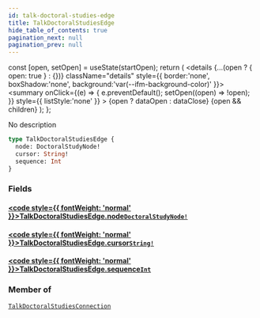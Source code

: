 ```yaml
---
id: talk-doctoral-studies-edge
title: TalkDoctoralStudiesEdge
hide_table_of_contents: true
pagination_next: null
pagination_prev: null
---
```







  const [open, setOpen] = useState(startOpen);
  return (
    <details {...(open ? { open: true } : {})} className="details" style={{ border:'none', boxShadow:'none', background:'var(--ifm-background-color)' }}>
      <summary
        onClick={(e) => {
          e.preventDefault();
          setOpen((open) => !open);
        }}
        style={{ listStyle:'none' }}
      >
      {open ? dataOpen : dataClose}
      </summary>
      {open && children}
    </details>
  );
};




No description


```graphql
type TalkDoctoralStudiesEdge {
  node: DoctoralStudyNode!
  cursor: String!
  sequence: Int
}
```




### Fields

#### [<code style={{ fontWeight: 'normal' }}>TalkDoctoralStudiesEdge.<b>node</b></code>](#)<Bullet />[`DoctoralStudyNode!`](/cris/objects/doctoral-study-node) <Badge class="secondary" text="non-null"/> <Badge class="secondary" text="object"/>
> 
> 

#### [<code style={{ fontWeight: 'normal' }}>TalkDoctoralStudiesEdge.<b>cursor</b></code>](#)<Bullet />[`String!`](/cris/scalars/string) <Badge class="secondary" text="non-null"/> <Badge class="secondary" text="scalar"/>
> 
> 

#### [<code style={{ fontWeight: 'normal' }}>TalkDoctoralStudiesEdge.<b>sequence</b></code>](#)<Bullet />[`Int`](/cris/scalars/int) <Badge class="secondary" text="scalar"/>
> 
> 



### Member of

[`TalkDoctoralStudiesConnection`](/cris/objects/talk-doctoral-studies-connection)  <Badge class="secondary" text="object"/>

